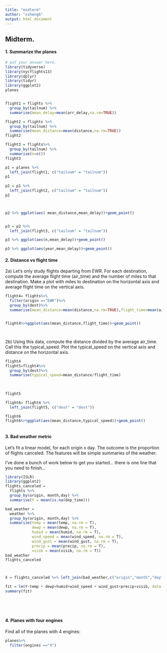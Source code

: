 ```yaml
---
title: "midterm"
author: "ssheng6"
output: html_document
---
```

  
## Midterm.
  
#### 1.  Summarize the planes
  

```r
# put your answer here. 
library(tidyverse)
library(nycflights13)
library(dplyr)
library(tidyr)
library(ggplot2)
planes


flight1 = flights %>%
  group_by(tailnum) %>%
  summarise(mean_delay=mean(arr_delay,na.rm=TRUE))

flight2 = flights %>%
  group_by(tailnum) %>%
  summarise(mean_distance=mean(distance,na.rm=TRUE))
flight2

flight3 = flights%>%
  group_by(tailnum) %>%
  summarise(n=n())
flight3

p1 = planes %>%
  left_join(flight1, c("tailnum" = "tailnum"))
p1 
  
p2 = p1 %>%
  left_join(flight2, c("tailnum" = "tailnum"))
p2



p2 %>% ggplot(aes( mean_distance,mean_delay))+geom_point() 


p3 = p2 %>%
  left_join(flight3, c("tailnum" = "tailnum"))

p3 %>% ggplot(aes(n,mean_delay))+geom_point() 

p3 %>% ggplot(aes(year,mean_delay))+geom_point() 

```

#### 2.   Distance vs flight time

2a) Let's only study flights departing from EWR. For each destination, compute the average flight time (air_time) and the number of miles to that destination.  Make a plot with miles to destination on the horizontal axis and average flight time on the vertical axis.    

```r

flight4= flights%>%
  filter(origin =="EWR")%>%
  group_by(dest)%>%
  summarise(mean_distance=mean(distance,na.rm=TRUE),flight_time=mean(air_time,na.rm=TRUE))


flight4%>%ggplot(aes(mean_distance,flight_time))+geom_point()




```


2b) Using this data, compute the distance divided by the average air_time.  Call this the typical_speed.  Plot the typical_speed on the vertical axis and distance on the horizontal axis.  

```r
flight4
flight5=flight4%>%
  group_by(dest)%>%
  summarise(typical_speed=mean_distance/flight_time)
           
           
           
flight5

flight6= flight4 %>%
  left_join(flight5, c("dest" = "dest"))

flight6
flight6%>%ggplot(aes(mean_distance,typical_speed))+geom_point()



```

#### 3.   Bad weather metric

Let's fit a linear model, for each origin x day.  The outcome is the proportion of flights canceled.  The features will be simple summaries of the weather.  

I've done a bunch of work below to get you started... there is one line that you need to finish...

```r
library(ISLR)
library(ggplot2)
flights_canceled = 
  flights %>% 
  group_by(origin, month,day) %>% 
  summarise(Y = mean(is.na(dep_time)))

bad_weather = 
  weather %>% 
  group_by(origin, month,day) %>% 
  summarize(temp = mean(temp, na.rm = T),
            dewp = mean(dewp, na.rm = T),
            humid = mean(humid, na.rm = T),
            wind_speed = mean(wind_speed, na.rm = T),
            wind_gust = mean(wind_gust, na.rm = T),
            precip = mean(precip, na.rm = T),
            visib = mean(visib, na.rm = T))
bad_weather 
flights_canceled



X = flights_canceled %>% left_join(bad_weather,c("origin","month","day"))

fit = lm(Y~temp + dewp+humid+wind_speed + wind_gust+precip+visib, data = X)
summary(fit) 


       
            
```




#### 4.  Planes with four engines

Find all of the planes with 4 engines:

```r


planes%>%
  filter(engines =="4")


 
```



